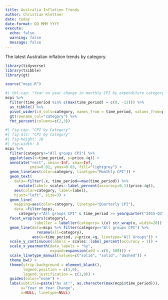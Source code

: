 ```yaml
---
title: Australia Inflation Trends
author: Christian Klettner
date: today
date-format: DD MMM YYYY
execute: 
  echo: false
  warning: false
  message: false
---
```


The latest Australian inflation trends by category.

```r
library(tidyverse)
library(tsibble)
library(gt)
```

```r
source("mcpi.R")
```

```r
#| tbl-cap: "Year on year change in monthly CPI by expenditure category" 
mcpi %>% 
  filter(time_period %in% c(max(time_period) + c(0, -12))) %>% 
  as_tibble() %>% 
  pivot_wider(id_cols=category, names_from = time_period, values_from=price.4q) %>% 
  gt(rowname_col="category") %>%  
  fmt_percent(columns=c(2,3)) 
```


```r
#| fig-cap: "CPI by Category" 
#| fig-alt: "CPI by Category"
#| fig-height: 10
#| fig-width: 8
mcpi %>%  
  filter(category!="All groups CPI") %>% 
  ggplot(aes(x=time_period, y=price.4q)) + 
  annotate("rect", xmin=-Inf, xmax=Inf, 
           ymin=0.02, ymax=0.03, fill="lightgrey") +
  geom_line(aes(color=category, linetype="Monthly CPI")) + 
  geom_text(
    data=~filter(.x, time_period==max(time_period)) %>% 
      mutate(label= scales::label_percent(accuracy=0.1)(price.4q)), 
    aes(color=category, label=label), 
    hjust="left", size=3) + 
  geom_line(
    mapping=aes(color=category, linetype="Quarterly CPI"), 
    data =filter(qcpi, 
      category!="All groups CPI" & time_period >= yearquarter("2015-Q3"))) +
  facet_wrap(vars(category), 
             labeller = labeller(category= \(x) str_wrap(x, width=20))) + 
  geom_line(data=mcpi %>% filter(category=="All groups CPI") %>% 
              rename(all=category), 
            aes(x=time_period, y=price.4q, linetype="All Groups")) +
  scale_y_continuous(labels = scales::label_percent(accuracy = 1)) +
  scale_x_yearmonth(date_labels = "%y", 
                    expand=expansion(add = c(0, 500))) + 
  scale_linetype_manual(values=c("solid", "solid", "dashed")) +
  theme_bw() + 
  theme(strip.background = element_blank(), 
        legend.position = c(1,0), 
        legend.justification = c(1,0)) + 
  guides(color="none") + 
  labs(subtitle=paste("As at:", as.character(max(mcpi$time_period))),
       y="Year on Year Change",
       x=NULL, linetype=NULL)
```

